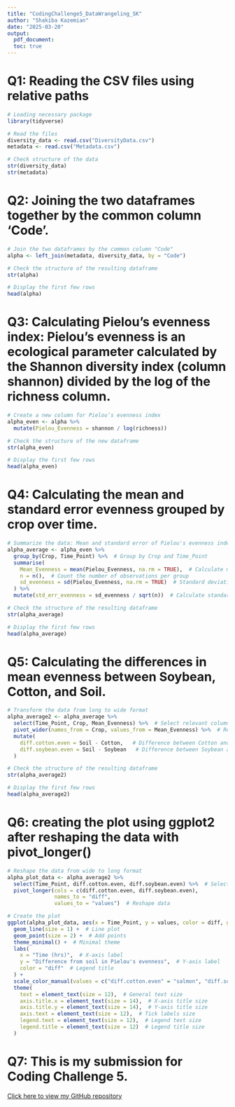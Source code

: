 ```yaml
---
title: "CodingChallenge5_DataWrangeling_SK"
author: "Shakiba Kazemian"
date: "2025-03-20"
output: 
  pdf_document:
  toc: true
---
```


# Q1: Reading the CSV files using relative paths

```r
# Loading necessary package
library(tidyverse)

# Read the files
diversity_data <- read.csv("DiversityData.csv")
metadata <- read.csv("Metadata.csv")

# Check structure of the data
str(diversity_data)
str(metadata)
```


# Q2: Joining the two dataframes together by the common column ‘Code’.

```r
# Join the two dataframes by the common column "Code"
alpha <- left_join(metadata, diversity_data, by = "Code")

# Check the structure of the resulting dataframe
str(alpha)

# Display the first few rows
head(alpha)
```


# Q3: Calculating Pielou’s evenness index: Pielou’s evenness is an ecological parameter calculated by the Shannon diversity index (column shannon) divided by the log of the richness column. 

```r
# Create a new column for Pielou’s evenness index
alpha_even <- alpha %>%
  mutate(Pielou_Evenness = shannon / log(richness))

# Check the structure of the new dataframe
str(alpha_even)

# Display the first few rows
head(alpha_even)
```


# Q4: Calculating the mean and standard error evenness grouped by crop over time.

```r
# Summarize the data: Mean and standard error of Pielou's evenness index grouped by Crop and Time_Point
alpha_average <- alpha_even %>%
  group_by(Crop, Time_Point) %>%  # Group by Crop and Time_Point
  summarise(
    Mean_Evenness = mean(Pielou_Evenness, na.rm = TRUE),  # Calculate mean evenness
    n = n(),  # Count the number of observations per group
    sd_evenness = sd(Pielou_Evenness, na.rm = TRUE)  # Standard deviation
  ) %>%
  mutate(std_err_evenness = sd_evenness / sqrt(n))  # Calculate standard error

# Check the structure of the resulting dataframe
str(alpha_average)

# Display the first few rows
head(alpha_average)

```


# Q5: Calculating the differences in mean evenness between Soybean, Cotton, and Soil.

```r
# Transform the data from long to wide format
alpha_average2 <- alpha_average %>%
  select(Time_Point, Crop, Mean_Evenness) %>%  # Select relevant columns
  pivot_wider(names_from = Crop, values_from = Mean_Evenness) %>%  # Reshape to wide format
  mutate(
    diff.cotton.even = Soil - Cotton,   # Difference between Cotton and Soil
    diff.soybean.even = Soil - Soybean   # Difference between Soybean and Soil
  )

# Check the structure of the resulting dataframe
str(alpha_average2)

# Display the first few rows
head(alpha_average2)
```


# Q6: creating the plot using ggplot2 after reshaping the data with pivot_longer()

```r
# Reshape the data from wide to long format
alpha_plot_data <- alpha_average2 %>%
  select(Time_Point, diff.cotton.even, diff.soybean.even) %>%  # Select relevant columns
  pivot_longer(cols = c(diff.cotton.even, diff.soybean.even), 
               names_to = "diff", 
               values_to = "values")  # Reshape data

# Create the plot
ggplot(alpha_plot_data, aes(x = Time_Point, y = values, color = diff, group = diff)) +
  geom_line(size = 1) +  # Line plot
  geom_point(size = 2) +  # Add points
  theme_minimal() +  # Minimal theme
  labs(
    x = "Time (hrs)",  # X-axis label
    y = "Difference from soil in Pielou's evenness",  # Y-axis label
    color = "diff"  # Legend title
  ) +
  scale_color_manual(values = c("diff.cotton.even" = "salmon", "diff.soybean.even" = "skyblue")) +  # Adjust colors
  theme(
    text = element_text(size = 12),  # General text size
    axis.title.x = element_text(size = 14),  # X-axis title size
    axis.title.y = element_text(size = 14),  # Y-axis title size
    axis.text = element_text(size = 12),  # Tick labels size
    legend.text = element_text(size = 12),  # Legend text size
    legend.title = element_text(size = 12)  # Legend title size
  )
```


# Q7: This is my submission for Coding Challenge 5.

[Click here to view my GitHub repository](https://github.com/szk0263/PLPA6820_SK/tree/main/Data_Wrangeling/Coding_Challenge5)

